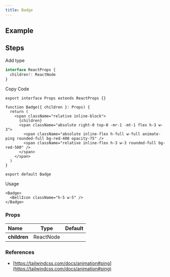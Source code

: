 ```yaml
---
title: Badge
---
```


## Example

<Storybook url="https://workshop.kidow.me/?path=/docs/components-badge-v1--docs" />

## Steps

<Steps>

<Step>Add type</Step>

```ts title="types/index.d.ts"
interface ReactProps {
  children?: ReactNode
}
```

<Step>Copy Code</Step>

```tsx title="components/Badge/index.tsx"
export interface Props extends ReactProps {}

function Badge({ children }: Props) {
  return (
    <span className="relative inline-block">
      {children}
      <span className="absolute right-0 top-0 -mr-1 -mt-1 flex h-3 w-3">
        <span className="absolute inline-flex h-full w-full animate-ping rounded-full bg-red-400 opacity-75" />
        <span className="relative inline-flex h-3 w-3 rounded-full bg-red-500" />
      </span>
    </span>
  )
}

export default Badge
```

<Step>Usage</Step>

```tsx
<Badge>
  <BellIcon className="h-5 w-5" />
</Badge>
```

</Steps>

### Props

| Name         |   Type    | Default |
| :----------- | :-------: | :-----: |
| **children** | ReactNode |         |

### References

- [https://tailwindcss.com/docs/animation#ping](https://tailwindcss.com/docs/animation#ping)
